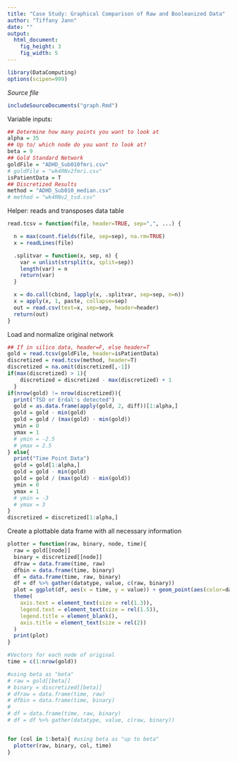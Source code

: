 ```yaml
---
title: "Case Study: Graphical Comparison of Raw and Booleanized Data"
author: "Tiffany Jann"
date: ""
output: 
  html_document:
    fig_height: 3
    fig_width: 5
---
```

<!-- Don't edit in between this line and the one below -->
```r
library(DataComputing)
options(scipen=999)
```
*Source file* 
```r
includeSourceDocuments("graph.Rmd")
```
<!-- Don't edit the material above this line -->

Variable inputs:
```r
## Determine how many points you want to look at
alpha = 35
## Up to/ which node do you want to look at?
beta = 9
## Gold Standard Network
goldFile = "ADHD_Sub010fmri.csv"
# goldFile = "wk4RNv2fmri.csv"
isPatientData = T
## Discretized Results
method = "ADHD_Sub010_median.csv"
# method = "wk4RNv2_tsd.csv"
```

Helper: reads and transposes data table
```r
read.tcsv = function(file, header=TRUE, sep=",", ...) {

  n = max(count.fields(file, sep=sep), na.rm=TRUE)
  x = readLines(file)

  .splitvar = function(x, sep, n) {
    var = unlist(strsplit(x, split=sep))
    length(var) = n
    return(var)
  }

  x = do.call(cbind, lapply(x, .splitvar, sep=sep, n=n))
  x = apply(x, 1, paste, collapse=sep) 
  out = read.csv(text=x, sep=sep, header=header)
  return(out)
}
```

Load and normalize original network
```r
## If in silico data, header=F, else header=T
gold = read.tcsv(goldFile, header=isPatientData)
discretized = read.tcsv(method, header=T)
discretized = na.omit(discretized[,-1])
if(max(discretized) > 1){
    discretized = discretized - max(discretized) + 1
  }
if(nrow(gold) != nrow(discretized)){
  print("TSD or Erdal's detected")
  gold = as.data.frame(apply(gold, 2, diff))[1:alpha,]
  gold = gold - min(gold)
  gold = gold / (max(gold) - min(gold))
  ymin = 0
  ymax = 1
  # ymin = -2.5
  # ymax = 2.5
} else{
  print("Time Point Data")
  gold = gold[1:alpha,]
  gold = gold - min(gold)
  gold = gold / (max(gold) - min(gold))
  ymin = 0
  ymax = 1
  # ymin = -3
  # ymax = 3
}
discretized = discretized[1:alpha,]
```

Create a plottable data frame with all necessary information
```r
plotter = function(raw, binary, node, time){
  raw = gold[[node]]
  binary = discretized[[node]]
  dfraw = data.frame(time, raw)
  dfbin = data.frame(time, binary)
  df = data.frame(time, raw, binary)
  df = df %>% gather(datatype, value, c(raw, binary))
  plot = ggplot(df, aes(x = time, y = value)) + geom_point(aes(color=datatype)) + geom_line(data=dfraw, aes(x=time, y=raw), color="blue") + geom_line(data=dfbin, aes(x=time, y=binary), color="red") + geom_area(data=dfraw, aes(x=time, y=raw), alpha=0.5, fill="blue") + geom_area(data=dfbin, aes(x=time, y=binary), alpha=0.5, fill="red") + ylim(ymin, ymax) +  scale_x_continuous(breaks=seq(1,alpha,2)) +
  theme(
    axis.text = element_text(size = rel(1.3)),
    legend.text = element_text(size = rel(1.5)),
    legend.title = element_blank(),
    axis.title = element_text(size = rel(2))
  )
  print(plot)
}
```

```r
#Vectors for each node of original
time = c(1:nrow(gold))

#using beta as "beta"
# raw = gold[[beta]]
# binary = discretized[[beta]]
# dfraw = data.frame(time, raw)
# dfbin = data.frame(time, binary)
# 
# df = data.frame(time, raw, binary)
# df = df %>% gather(datatype, value, c(raw, binary))


for (col in 1:beta){ #using beta as "up to beta"
  plotter(raw, binary, col, time)
}
  
```


<!-- Plot data frame -->
<!-- ```{r} -->
<!-- df %>% ggplot(aes(x = time, y = value, group=1)) + facet_wrap(~ datatype) + geom_point() + geom_line() + geom_area() -->
<!-- ``` -->

<!-- Overlay plot -->
<!-- ```{r, fig.width=9, fig.height=6} -->
<!-- df %>% ggplot(aes(x = time, y = value)) + geom_point(aes(color=datatype)) + geom_line(data=dfraw, aes(x=time, y=raw), color="blue") + geom_line(data=dfbin, aes(x=time, y=binary), color="red") + geom_area(data=dfraw, aes(x=time, y=raw), alpha=0.5, fill="blue") + geom_area(data=dfbin, aes(x=time, y=binary), alpha=0.5, fill="red") + ylim(0, 1) +  scale_x_continuous(breaks=seq(1,alpha,1)) + -->
<!--   theme( -->
<!--     axis.text = element_text(size = rel(1.5)), -->
<!--     legend.text = element_text(size = rel(1.5)), -->
<!--     legend.title = element_blank(), -->
<!--     axis.title = element_text(size = rel(2)) -->
<!--   ) -->
<!-- ```  -->

<!-- Overlay plot, annotated -->
<!-- ```{r, fig.width=9, fig.height=6} -->
<!-- df %>% ggplot(aes(x = time, y = value)) + geom_point(aes(color=datatype)) + geom_line(data=dfraw, aes(x=time, y=raw), color="blue") + geom_line(data=dfbin, aes(x=time, y=binary), color="red") + geom_area(data=dfraw, aes(x=time, y=raw), alpha=0.5, fill="blue") + geom_area(data=dfbin, aes(x=time, y=binary), alpha=0.5, fill="red") + geom_vline(xintercept = seq(1, alpha, by=1), alpha=0.4) + ylim(0, 1) +  scale_x_continuous(breaks=seq(1,alpha,1)) + -->
<!--   theme( -->
<!--     axis.text = element_text(size = rel(1.5)), -->
<!--     legend.text = element_text(size = rel(1.5)), -->
<!--     legend.title = element_blank(), -->
<!--     axis.title = element_text(size = rel(2)) -->
<!--   ) -->
<!-- ```  -->


<!-- Using integration to find difference in areas for each time interval -->
<!-- ```{r} -->

<!-- binaryArea = sum(binary[2:(length(raw) - 1)]) + (binary[1] + binary[length(raw)]) / 2 -->

<!-- rawArea = sum(raw[2:(length(raw) - 1)]) + (raw[1] + raw[length(raw)]) / 2 -->
<!-- ``` -->

<!-- Compare areas -->
<!-- ```{r} -->
<!-- binaryArea -->
<!-- rawArea -->
<!-- ``` -->